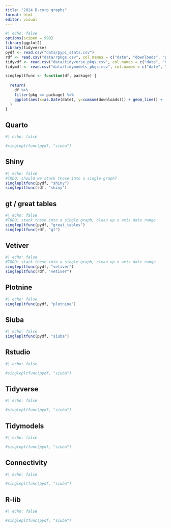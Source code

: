 ```yaml
---
title: "2024 B-corp graphs"
format: html
editor: visual
---
```


```r
#| echo: false
options(scipen = 999)
library(ggplot2)
library(tidyverse)
pydf <- read.csv("data/pypi_stats.csv")
rdf <- read.csv("data/rpkgs.csv", col.names = c("date", "downloads", "pkg"))
tidyvdf <- read.csv("data/tidyverse_pkgs.csv", col.names = c("date", "downloads", "pkg"))
tidymdf <- read.csv("data/tidymodels_pkgs.csv", col.names = c("date", "downloads", "pkg"))

singlepltfunc <- function(df, package) {
  
  return(
    df %>% 
    filter(pkg == package) %>%
    ggplot(aes(x=as.Date(date), y=cumsum(downloads))) + geom_line() +  scale_x_date(labels=scales::label_date_short()) + xlab("Date") + ylab("Cumulative Downloads (PyPI)") + ggtitle(package) + theme_minimal() + scale_y_continuous(labels = scales::comma)
  )
}
```

## Quarto
```r
#| echo: false

#singlepltfunc(pydf, "siuba")
```


## Shiny
```r
#| echo: false
#TODO: should we stack these into a single graph?
singlepltfunc(pydf, "shiny")
singlepltfunc(rdf, "shiny")
```

## gt / great tables
```r
#| echo: false
#TODO: stack these into a single graph, clean up x axis date range
singlepltfunc(pydf, "great_tables")
singlepltfunc(rdf, "gt")
```

## Vetiver
```r
#| echo: false
#TODO: stack these into a single graph, clean up x axis date range
singlepltfunc(pydf, "vetiver")
singlepltfunc(rdf, "vetiver")
```

## Plotnine

```r
#| echo: false
singlepltfunc(pydf, "plotnine")
```

## Siuba

```r
#| echo: false
singlepltfunc(pydf, "siuba")
```

## Rstudio
```r
#| echo: false

#singlepltfunc(pydf, "siuba")
```

## Tidyverse
```r
#| echo: false

#singlepltfunc(pydf, "siuba")
```

## Tidymodels
```r
#| echo: false

#singlepltfunc(pydf, "siuba")
```

## Connectivity
```r
#| echo: false

#singlepltfunc(pydf, "siuba")
```

## R-lib
```r
#| echo: false

#singlepltfunc(pydf, "siuba")
```
